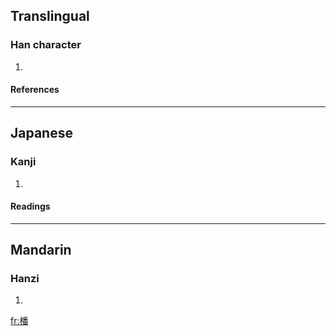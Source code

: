 ==Translingual==
===Han character===
{{Han char|rn=75|rad=木|as=12|sn=16|four=4296<sub>9</sub>|canj=木竹木田 (DHDW)}}
# {{defn|Han|sort=木12}}
====References====
{{Han ref|kx=0553.060|dkj=15531|dj=0941.190|hdz=21294.030|uh=6A4E|ud=27214|bh=E9DC|bd=59868}}

----
==Japanese==
===Kanji===
{{ja-kanji|grade=|rs=木12}}
# {{defn|Japanese}} 
====Readings====
{{ja-readings|on=[[はん]] (han), [[ぼん]] (bon)|kun=}}

----
==Mandarin==
===Hanzi===
{{cmn-hanzi|pin=[[fán]] (fan2)|wg=fan<sup>2</sup>}}
# {{defn|Mandarin}}

[[fr:橎]]